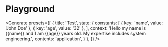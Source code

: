 
# Playground

<Generate presets={[
    {
        title: 'Test',
        state: {
            constants: [
                {
                    key: 'name',
                    value: 'John Doe'
                },
                {
                    key: 'age',
                    value: '32'
                },
            ],
            context: 'Hello my name is {{name}} and I am {{age}} years old. My expertise includes system engineering.',
            contents: 'application',
        }
    },
]} />
